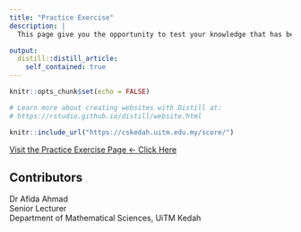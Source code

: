 ```yaml
---
title: "Practice Exercise"
description: |
  This page give you the opportunity to test your knowledge that has been delivered in class lectures.

output: 
  distill::distill_article:
    self_contained: true
---
```


```r
knitr::opts_chunk$set(echo = FALSE)

# Learn more about creating websites with Distill at:
# https://rstudio.github.io/distill/website.html
```

```r
knitr::include_url("https://cskedah.uitm.edu.my/score/")
```

[Visit the Practice Exercise Page <- Click Here](https://uitmkdh.fwh.is/MAT112PQ/)

## Contributors {.appendix}

Dr Afida Ahmad\
Senior Lecturer\
Department of Mathematical Sciences, UiTM Kedah